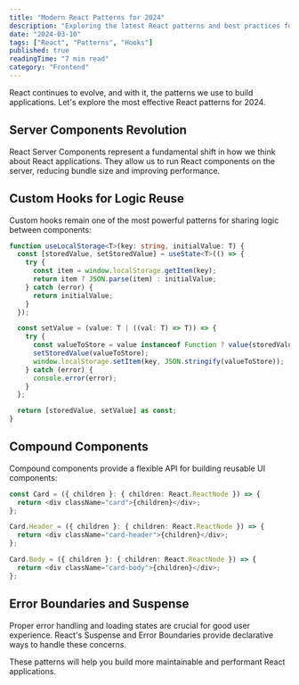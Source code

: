 ```yaml
---
title: "Modern React Patterns for 2024"
description: "Exploring the latest React patterns and best practices for building modern applications."
date: "2024-03-10"
tags: ["React", "Patterns", "Hooks"]
published: true
readingTime: "7 min read"
category: "Frontend"
---
```


React continues to evolve, and with it, the patterns we use to build applications. Let's explore the most effective React patterns for 2024.

## Server Components Revolution

React Server Components represent a fundamental shift in how we think about React applications. They allow us to run React components on the server, reducing bundle size and improving performance.

## Custom Hooks for Logic Reuse

Custom hooks remain one of the most powerful patterns for sharing logic between components:

```typescript
function useLocalStorage<T>(key: string, initialValue: T) {
  const [storedValue, setStoredValue] = useState<T>(() => {
    try {
      const item = window.localStorage.getItem(key);
      return item ? JSON.parse(item) : initialValue;
    } catch (error) {
      return initialValue;
    }
  });

  const setValue = (value: T | ((val: T) => T)) => {
    try {
      const valueToStore = value instanceof Function ? value(storedValue) : value;
      setStoredValue(valueToStore);
      window.localStorage.setItem(key, JSON.stringify(valueToStore));
    } catch (error) {
      console.error(error);
    }
  };

  return [storedValue, setValue] as const;
}
```

## Compound Components

Compound components provide a flexible API for building reusable UI components:

```typescript
const Card = ({ children }: { children: React.ReactNode }) => {
  return <div className="card">{children}</div>;
};

Card.Header = ({ children }: { children: React.ReactNode }) => {
  return <div className="card-header">{children}</div>;
};

Card.Body = ({ children }: { children: React.ReactNode }) => {
  return <div className="card-body">{children}</div>;
};
```

## Error Boundaries and Suspense

Proper error handling and loading states are crucial for good user experience. React's Suspense and Error Boundaries provide declarative ways to handle these concerns.

These patterns will help you build more maintainable and performant React applications.
